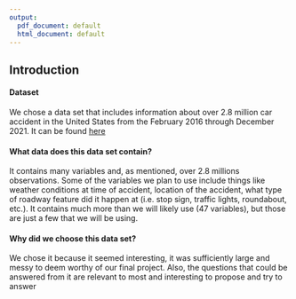 ```yaml
---
output:
  pdf_document: default
  html_document: default
---
```

## Introduction

#### Dataset
We chose a data set that includes information about over 2.8 million car accident in the United States from the February 2016 through December 2021. 
It can be found [here](https://www.kaggle.com/datasets/sobhanmoosavi/us-accidents)

#### What data does this data set contain? 
It contains many variables and, as mentioned, over 2.8 millions observations. Some of the variables we plan to use include things like weather conditions at time of accident, location of the accident, what type of roadway feature did it happen at (i.e. stop sign, traffic lights, roundabout, etc.). It contains much more than we will likely use (47 variables), but those are just a few that we will be using. 

#### Why did we choose this data set? 
We chose it because it seemed interesting, it was sufficiently large and messy to deem worthy of our final project. Also, the questions that could be answered from it are relevant to most and interesting to propose and try to answer
